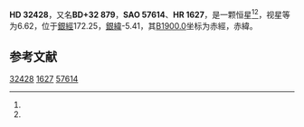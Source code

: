 {{Starbox begin
| name = HD 32428
}}
{{Starbox observe
| epoch = [[J2000.0|J2000.0]]
| constell = {{星座名待查}}<ref name=SIMBAD>{{cite web
 | url=http://simbad.u-strasbg.fr/simbad/sim-id?Ident=HR+1627
 | title=Pulsating variable Star
 | publisher=Centre de Données astronomiques de Strasbourg
 | work=SIMBAD
 | accessdate=2012-07-13
 | archive-date=2016-03-19
 | archive-url=https://web.archive.org/web/20160319012411/http://simbad.u-strasbg.fr/simbad/sim-id?Ident=HR+1627
 | dead-url=no
 }}</ref><ref name=DATA>{{cite web
 | url=http://vizier.u-strasbg.fr/viz-bin/VizieR-5?-out.add=.&-source=5050&-corr=PK=HR&-out.max=9999&HR=1627
 | title=VizieR Detailed Page
 | accessdate=2012-07-13
 | archive-date=2016-03-04
 | archive-url=https://web.archive.org/web/20160304234833/http://vizier.u-strasbg.fr/viz-bin/VizieR-5?-out.add=.&-source=5050&-corr=PK=HR&-out.max=9999&HR=1627
 | dead-url=no
 }}</ref>
| 星官 = 
| ra = {{RA|5|4|36.9}}<ref name=SIMBAD /><ref name=DATA />
| dec = {{DEC|+32|19|13}}<ref name=SIMBAD /><ref name=DATA />
| appmag_v = 6.62<ref name=SIMBAD /><ref name=DATA />
}}
{{Starbox character
| class = A4m<ref name=SIMBAD /><ref name=DATA />
| b-v = 0.27<ref name=SIMBAD /><ref name=DATA />
| u-b = 0.13<ref name=SIMBAD /><ref name=DATA />
| r-i = 0.13<ref name=SIMBAD /><ref name=DATA />
| variable = 
}}
{{Starbox astrometry
| radial_v = 0.13
| prop_mo_ra = -8
| parallax = 
| p_error = 
}}
{{Starbox catalog
| names =BD+32 879，[[SAO星表|SAO]] 57614，[[HD星表|HD]] 32428，[[HR星表|HR]] 1627}}
{{Starbox reference |Simbad=HR+1627}}
{{Starbox end}}

'''HD 32428'''，又名'''BD+32 879'''，'''SAO 57614'''、'''HR 1627'''，是一颗恒星<ref name=SIMBAD /><ref name=DATA />，视星等为6.62，位于[[銀道座標系|銀經]]172.25，[[銀道座標系|銀緯]]-5.41，其[[B1900.0|B1900.0]]坐标为赤經{{RA|4|58|8}}，赤緯{{DEC|+32|-5.41|53}}。

== 参考文献 ==
{{reflist}}

{{star-stub}}

[[Category:HD和HDE天體|32428]]
[[Category:HR天體|1627]]
[[Category:SAO天體|57614]]
